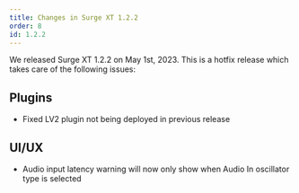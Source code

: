 ```yaml
---
title: Changes in Surge XT 1.2.2
order: 8
id: 1.2.2
---
```


We released Surge XT 1.2.2 on May 1st, 2023. This is a hotfix release which takes care of the following issues:

## Plugins

-   Fixed LV2 plugin not being deployed in previous release

## UI/UX

-   Audio input latency warning will now only show when Audio In oscillator type is selected
